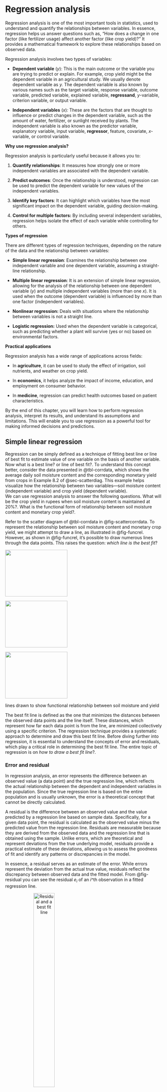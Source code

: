 # Regression analysis {#sec-regression}

Regression analysis is one of the most important tools in statistics, used to understand and quantify the relationships between variables. In essence, regression helps us answer questions such as, "How does a change in one factor (like fertilizer usage) affect another factor (like crop yield)?" It provides a mathematical framework to explore these relationships based on observed data.

Regression analysis involves two types of variables:

-   **Dependent variable** (*y*): This is the main outcome or the variable you are trying to predict or explain. For example, crop yield might be the dependent variable in an agricultural study. We usually denote dependent variable as *y.* The dependent variable is also known by various names such as the target variable, response variable, outcome variable, predicted variable, explained variable, **regressand**, *y*-variable, criterion variable, or output variable.

-   **Independent variables** (*x*)*:* These are the factors that are thought to influence or predict changes in the dependent variable, such as the amount of water, fertilizer, or sunlight received by plants. The independent variable is also known as the predictor variable, explanatory variable, input variable, **regressor**, feature, covariate, *x*-variable, or control variable.

**Why use regression analysis?**

Regression analysis is particularly useful because it allows you to:

1.  **Quantify relationships**: It measures how strongly one or more independent variables are associated with the dependent variable.

2.  **Predict outcomes**: Once the relationship is understood, regression can be used to predict the dependent variable for new values of the independent variables.

3.  **Identify key factors**: It can highlight which variables have the most significant impact on the dependent variable, guiding decision-making.

4.  **Control for multiple factors:** By including several independent variables, regression helps isolate the effect of each variable while controlling for others.

**Types of regression**

There are different types of regression techniques, depending on the nature of the data and the relationship between variables:

-   **Simple linear regression**: Examines the relationship between one independent variable and one dependent variable, assuming a straight-line relationship.

-   **Multiple linear regression**: It is an extension of simple linear regression, allowing for the analysis of the relationship between one dependent variable (*y*) and multiple independent variables (more than one *x*). It is used when the outcome (dependent variable) is influenced by more than one factor (independent variables).

-   **Nonlinear regression:** Deals with situations where the relationship between variables is not a straight line.

-   **Logistic regression:** Used when the dependent variable is categorical, such as predicting whether a plant will survive (yes or no) based on environmental factors.

**Practical applications**

Regression analysis has a wide range of applications across fields:

-   In **agriculture**, it can be used to study the effect of irrigation, soil nutrients, and weather on crop yield.

-   In **economics**, it helps analyze the impact of income, education, and employment on consumer behavior.

-   In **medicine**, regression can predict health outcomes based on patient characteristics.

By the end of this chapter, you will learn how to perform regression analysis, interpret its results, and understand its assumptions and limitations. This will enable you to use regression as a powerful tool for making informed decisions and predictions.

## Simple linear regression

Regression can be simply defined as a technique of fitting best line or line of best fit to estimate value of one variable on the basis of another variable. Now what is a best line? or line of best fit?. To understand this concept better, consider the data presented in @tbl-corrdata, which shows the average daily soil moisture content and the corresponding monetary yield from crops in Example 8.2 of @sec-scatterdiag. This example helps visualize how the relationship between two variables—soil moisture content (independent variable) and crop yield (dependent variable).\
We can use regression analysis to answer the following questions. What will be the crop yield in rupees when soil moisture content is maintained at 20%?. What is the functional form of relationship between soil moisture content and monetary crop yield?.

Refer to the scatter diagram of @tbl-corrdata in @fig-scattercorrdata. To represent the relationship between soil moisture content and monetary crop yield, we might attempt to draw a line, as illustrated in @fig-funcrel. However, as shown in @fig-funcrel, it’s possible to draw numerous lines through the data points. This raises the question: *which line is the best fit*?

::: {#fig-funcrel layout-ncol="2"}
![](images/r99.1.png){#fig-funcrel1 width="200px" height="150px"}

![](images/r99.2.png){#fig-funcrel2 width="200px" height="150px"}

![](images/r99.3.png){#fig-funcrel3 width="200px" height="150px"}

lines drawn to show functional relationship between soil moisture and yield
:::

The best fit line is defined as the one that minimizes the distances between the observed data points and the line itself. These distances, which represent how far each data point is from the line, are minimized collectively using a specific criterion. The regression technique provides a systematic approach to determine and draw this best fit line. Before diving further into regression, it is essential to understand the concepts of error and residuals, which play a critical role in determining the best fit line. The entire topic of regression is on *how to draw a best fit line*?.

### Error and residual

In regression analysis, an error represents the difference between an observed value (a data point) and the true regression line, which reflects the actual relationship between the dependent and independent variables in the population. Since the true regression line is based on the entire population and is usually unknown, the error is a theoretical concept that cannot be directly calculated.

A residual is the difference between an observed value and the value predicted by a regression line based on sample data. Specifically, for a given data point, the residual is calculated as the observed value minus the predicted value from the regression line. Residuals are measurable because they are derived from the observed data and the regression line that is obtained using the sample. Unlike errors, which are theoretical and represent deviations from the true underlying model, residuals provide a practical estimate of these deviations, allowing us to assess the goodness of fit and identify any patterns or discrepancies in the model.

In essence, a residual serves as an estimate of the error. While errors represent the deviation from the actual true value, residuals reflect the discrepancy between observed data and the fitted model. From @fig-residual you can see the residual $e_i$ of an *i*\^th observation in a fitted regression line.

![Residual and a best fit line](images/r91.png){#fig-residual fig-align="center" width="40%" style="text-align:center;"}

The distance of $i^{th}$ observation ($e_i$) from the fitted line can be considered as the residual (error). Best fit line can be obtained by minimizing this distance. This can be achieved using the mathematical technique "**principle of least squares**" discussed in @sec-leastsquares. Before going to identify a best fit line on should know the concept of a straight line.

### Straight lines

A straight line is the simplest figure in geometry. Mathematical equation of a straight line is\
$$Y = \alpha + \beta X$$ {#eq-straightline}

Two important features of a line **intercept** ($\alpha$) and **slope**($\beta$). $\alpha$ is the Y-intercept, the intercept of a line is the y-value of the point where it crosses the y-axis. $\beta$ is the **slope of a line,** which is a number that measures its "steepness". It is the change in Y for a unit change in X along the line. In regression $\beta$ is called as **regression coefficient** explained in @sec-regressionbeta.

[Intercept and slope]{.underline}

::: {#fig-interceptandslope layout-ncol="2"}
![Intercept of a straight line](images/r92.png){#fig-intercept width="200px" height="150px"}

![Slope of a straight line](images/r93.png){#fig-slope width="250px" height="150px"}

Intercept and slope
:::

$\alpha$ and $\beta$ can be considered as a finger print of a line; with these values we can easily identify the line. So now our problem is simple, to find a line of best, estimate $\alpha$ and $\beta$, such that error *e*~i~ of each observation is minimized. For that we use the *method of least squares*.

### Method of least squares {#sec-leastsquares}

On considering the error term $e_i$; equation of a straight line is

$$y_i = \alpha +\beta x_i + e_i$$ {#eq-simpleregression}

Where $e_i$ is the *i*^th^ error term corresponding to $y_i$, *i* =1, 2, ..., *n*

::: {.callout-important title="Note"}
One way to obtain *line of best fit* is by estimating $\alpha$ and $\beta$ by minimizing error sum $\sum_{i = 1}^{n}{e_i}$. By theorem $\sum_{i = 1}^{n}{e_i} = 0$. So $\alpha$ and $\beta$ are estimated by minimizing $\sum_{i = 1}^{n}{e_i}^2$. The term $\sum_{i = 1}^{n}e_i^2$ is called as error sum of squares. As we are minimizing the sum of the squares of error term the process is known by the name `principle of least squares`.
:::

[**Principle of least squares**]{.underline}

`Principle of least squares` is the statistical method used to determine a line of best fit by minimizing the sum of squares of the error term *i*.*e* minimizing $\sum_{i = 1}^{n}{e_i}^2$.

Consider @eq-simpleregression

$$y_i = \alpha +\beta x_i + e_i$$

$$e_i = y_i -(\alpha +\beta x_i)$$ {#eq-leastsq1}

$$e_i^2 = [y_i -(\alpha +\beta x_i)]^2$$ {#eq-leastsq2}

$$\sum_{i = 1}^{n}e_i^2 = \sum_{i = 1}^{n}[y_i -(\alpha +\beta x_i)]^2$$ {#eq-leastsq3}

we want to minimize @eq-leastsq3 and estimate $\alpha$ and $\beta$. $\sum_{i = 1}^{n}e_i^2$ can be minimized by taking derivative with respect to $\alpha$ and $\beta$ and equating to zero. On doing so we will get two equations, these equations are termed as *normal equations* and solving those normal equations will give the formulas for estimating $\alpha$ and $\beta$.

Differentiating $E=\sum_{i = 1}^{n}e_i^2$ with respect to $\alpha$ and equating to 0.

$$\frac{\partial E}{\partial \alpha} = \sum_{i=1}^n 2 \left[ y_i - (\alpha + \beta x_i) \right](-1)$$ {#eq-lssquares1}

$$= -2 \sum_{i=1}^n \left[ y_i - \alpha - \beta x_i \right]$$ {#eq-lssquares2}

equating the derivative in @eq-lssquares2 to $0$ and on simplifying:

$$\sum_{i=1}^n \left[ y_i - \alpha - \beta x_i \right] = 0$$ {#eq-lssquares3}

expand the summation in @eq-lssquares3:

$$=\sum_{i=1}^n y_i - n\alpha - \beta \sum_{i=1}^n x_i = 0$$ {#eq-lssquares4}

on rearranging @eq-lssquares4 you will get the first normal equation.

$$\sum_{i=1}^n y_i =n\alpha + \beta \sum_{i=1}^n x_i$$ {#eq-normaleq1}

Differentiating $E=\sum_{i = 1}^{n}e_i^2$ with respect to $\beta$:

$$\frac{\partial E}{\partial \beta} = \sum_{i=1}^n 2 \left[ y_i - (\alpha + \beta x_i) \right](-x_i)$$ {#eq-lssquares5}

$$= -2 \sum_{i=1}^n x_i \left[ y_i - \alpha - \beta x_i \right]$$ {#eq-lssquares6}

equating the derivative in @eq-lssquares6 to $0$ and on simplifying:

$$\sum_{i=1}^n x_i \left[ y_i - \alpha - \beta x_i \right] = 0$$ {#eq-lssquares7}

expand the summation in @eq-lssquares7:

$$=\sum_{i=1}^n x_i y_i - \alpha \sum_{i=1}^n x_i - \beta \sum_{i=1}^n x_i^2 = 0$$ {#eq-lssquares8}

on rearranging @eq-lssquares8 you will get the second normal equation.

$$\sum_{i=1}^n y_i x_i = \alpha \sum_{i=1}^n x_i + \beta \sum_{i=1}^n x_i^2$$ {#eq-normaleq2}

On solving normal equations @eq-normaleq1 and @eq-normaleq2, we derive the equations to estimate $\alpha$ and $\beta$, which are considered population parameters. Since these parameters are usually unknown, we estimate them using equations derived from sample data. The estimated values of $\alpha$ and $\beta$ are denoted as $\hat{\alpha}$ and $\hat{\beta}$, where the hats indicate that they are sample-based estimates. These are pronounced as "alpha cap" and "beta cap," respectively, and are used as approximations of the true population parameters.

### Regression coefficient {#sec-regressionbeta}

The regression coefficient, $\beta$ in linear regression, represents the slope of the regression line. It quantifies the relationship between the independent variable ($x$) and the dependent variable ($y$). Specifically, $\beta$ indicates the expected change in $y$ for a one-unit increase in $x$, holding other factors constant. Regression coefficients can take any real value, ranging from $-\infty$ to $+\infty$, depending on the nature of the relationship between the variables. A positive $\beta$ implies a direct relationship (as $x$ increases, $y$ increases), while a negative $\beta$ implies an inverse relationship (as $x$ increases, $y$ decreases). A coefficient of $0$ suggests no linear relationship between the variables. The magnitude of $\beta$ reflects the strength of the association, with larger absolute values indicating stronger relationships. @eq-regeqn3 and @eq-regeqn3 for the calculation of estimate of $\beta$ is obtained by solving normal equations @eq-normaleq1 and @eq-normaleq2. @eq-regeqn3 can be used for hand calculations.

$$\hat{\beta}=\frac{\sum_{i = 1}^{n}{y_{i}x_{i} - \frac{\sum_{i = 1}^{n}{y_{i}\sum_{i = 1}^{n}x_{i}}}{n}}}{\sum_{i = 1}^{n}x_{i}^{2} - \frac{\left( \sum_{i = 1}^{n}x_{i} \right)^{2}}{n}}$$ {#eq-regeqn3}

@eq-regeqn3 can be written as

$$\hat{\beta} =\frac{cov(x,y)}{var(x)}$$ {#eq-regeqn4}

### Intercept

The intercept, often denoted as $\alpha$ in linear regression, represents the value of the dependent variable $y$ when the independent variable $x$ is equal to zero. It is the point at which the regression line crosses the $y$-axis. The intercept provides a baseline value for the dependent variable before any influence from the independent variable is considered. The intercept can take any real value ($-\infty$ to $+\infty$), and its meaning depends on the specific context of the data. In some cases, it may not have a practical interpretation, especially if $x = 0$ is not within the range of observed data. @eq-regeqn5 for estimating $\alpha$ is obtained by solving normal equations @eq-normaleq1 and @eq-normaleq2.

$$\hat{\alpha} =\overline{y}-\hat{\beta}.\overline{x}$$ {#eq-regeqn5}\
where $\overline{y}$ = mean of $y$; $\overline{x}$ = mean of $x$

::: {.callout-important title="Note"}
Once the estimates of $\alpha$ and $\beta$, which are denoted as $\hat{\alpha}$ and $\hat{\beta}$ respectively are obtained using @eq-regeqn4 and @eq-regeqn5. The estimated regression line can be written as:\
$$y =\hat{\alpha}+ \hat{\beta} x$$ {#eq-regestimate}
:::

### Assumptions

The goal of linear regression is to estimate the coefficients of the regression equation, which help explain how changes in the independent variables affect the dependent variable. However, for the results of a regression analysis to be reliable and meaningful, certain underlying assumptions must be met. These assumptions ensure that the estimates are accurate, the predictions are unbiased, and the conclusions drawn from the model are valid. Before conducting a regression analysis, it is crucial to understand and verify these assumptions to avoid misleading results.These assumptions are:

1.  **Linearity**\
    The relationship between the independent variable(s) and the dependent variable is linear. This means that the changes in the dependent variable are proportional to changes in the independent variable(s).

2.  **Independence**\
    The observations in the dataset are independent of each other. Additionally, the residuals (errors) are assumed to be independent.

3.  **Homoscedasticity**\
    The variance of the residuals is constant across all levels of the independent variable(s). In other words, the spread of the residuals should remain consistent and not show patterns of increasing or decreasing variance.

4.  **Normality of residuals**\
    The residuals (errors) are normally distributed. This is particularly important for hypothesis testing and constructing confidence intervals. Normality assumption doesnot much influence the estimation of regression coefficient.

5.  **No multicollinearity**\
    In the case of multiple regression, the independent variables should not be highly correlated with each other, as multicollinearity can distort the estimates of regression coefficients.

6.  **No autocorrelation**\
    There should be no autocorrelation in the residuals. This means that the residuals of one observation should not be correlated with the residuals of another.

7.  **Correct model specification**\
    The model should include all relevant variables and exclude irrelevant ones. The functional form of the relationship between variables should be correctly specified.

Violations of these assumptions can lead to biased, inconsistent, or inefficient estimates, affecting the validity of the regression analysis.

::: {.callout-important title="Note"}
The essence of the assumptions in linear regression can be summarized as $e \sim \text{i.i.d.}(0, \sigma^2)$. This denotes that the errors are *independent and identically distributed (i.i.d.)*, with a mean of zero and a constant variance $\sigma^2$. Independence ensures that the error for one observation neither depends on nor influences the error for another. Identically distributed means that all errors are drawn from the same probability distribution, without variation across observations. A mean of zero ensures that the errors do not introduce systematic bias into the model’s predictions. Additionally, the constant variance (homoscedasticity) implies that the errors maintain a consistent level of variability across all values of the independent variable(s).
:::

## Two lines of regression

Consider the data presented in @tbl-corrdata, which shows the average daily soil moisture content and the corresponding monetary yield from crops in Example 8.2 of @sec-scatterdiag. For the data we can draw two lines of regression interchanging variables in X and Y axis as shown in @fig-twolines.

::: {#fig-twolines layout-ncol="2"}
![Moisture in X-axis and yield in Y-axis](images/yonx.png){#fig-xony width="200px" height="150px"}

![Yield in X-axis and moisture in Y-axis](images/yonx.png){#fig-yonx width="200px" height="150px"}

Two lines of regression
:::

From @fig-twolines it is clear that two lines of regression that of $y$ on $x$ and $x$ on $y$ is possible.

[Regression of $y$ on $x$]{.underline}

Consider the two variables $x$ and $y$, if you are considering $y$ as dependent variable and $x$ as independent variable then your equation is:

$$y = \alpha + \beta_{yx}x$$ {#eq-yonx}

This is used to predict the unknown value of variable $y$ when value of variable $x$ is known. Usually $\beta$ here is denoted as $\beta_{yx}$ and it is obtained using @eq-betayonx.

$$\beta_{yx} =\frac{cov(x,y)}{var(x)}$$ {#eq-betayonx}

[Regression of $x$ on $y$]{.underline}

Consider the two variables $x$ and $y$, if you are considering $x$ as dependent variable and $y$ as independent variable then your equation is:

$$x = \alpha_1 + \beta_{xy}.x$$ {#eq-xony}

This is used to predict the unknown value of variable $x$ when value of variable $y$ is known. Usually $\beta$ here is denoted as $\beta_{xy}$ and it is obtained using @eq-betaxony.

$$\beta_{xy} =\frac{cov(x,y)}{var(y)}$$ {#eq-betaxony}

You can see from @eq-betayonx and @eq-betaxony both the regression coefficients were different. It depends on the experimenter to choose dependent and independent variable. In the Example 8.2 there may be situation that considering moisture as dependent variable is meaningless, *i*.*e*. it depends on the fact that what is the usefulness in predicting soil moisture based on monetary crop yield?. So the selection of dependent and independent variable is entirely the discretion of experimenter based on the objective of his study.  

### Properties of regression coefficients

1.  The correlation coefficient between $x$ and $y$ denoted as $r_{xy}$ is the geometric mean of the two regression coefficients $\beta_{yx}$ and $\beta_{xy}$

$$r_{xy} = \sqrt{\beta_{yx}.\beta_{xy}}$$ {#eq-corndbeta}

2.  Regression coefficients are independent of change of origin but not of scale. Regression coefficients exhibit specific behaviors under transformations of the variables $x$ or $y$, particularly when there are changes in origin or scale. They are independent of a change in origin for both $x$ and $y$. This means that adding or subtracting a constant to either variable (e.g., transforming $x$ to $x'= x + c$ or $y$ to $y'= y + c$, where $c$ is a constant) does not affect the slope $\beta$ of the regression line. The slope depends on the relative differences between values, which remain unchanged by shifts in origin. However, changes in origin will affect the intercept $\alpha$ by adjusting it to accommodate the shift in $y$. In contrast, regression coefficients are not independent of changes in scale. When either $x$ or $y$ is multiplied or divided by a constant (e.g., $x'= kx$ or $y'= ky$, where $k$ is a non-zero constant), the slope $\beta$ changes proportionally. Specifically, the regression coefficient is inversely proportional to the scale factor for $x$ because scaling affects the covariance and variance of the variables. Similarly, scaling $y$ affects both the slope and the intercept, as the entire regression equation is scaled by the factor $k$. Understanding these effects is crucial for accurately interpreting regression results, especially when transformations are applied during data preprocessing.

3.  If one regression coefficient is greater than unity, then the other must be less than unity but not vice versa. *i*.*e*. both the regression coefficients can be less than unity but both cannot be greater than unity, *i*.*e*. if $\beta_{yx} >1$ then $\beta_{xy} <1$ and if $\beta_{xy} >1$, then $\beta_{yx} <1$.

4.  Also if one regression coefficient is positive the other must be positive (in this case the correlation coefficient is positive) and if one regression coefficient is negative the other must be negative (in this case the correlation coefficient is negative). This relationship arises because the regression coefficients and the correlation coefficient share the same sign, reflecting the direction of the association between the two variables.

5.  The range of regression coefficients is $- \infty$ to $+ \infty$.

6.  If the variables ($x$ ) and ($y$) are independent, the regression coefficients are zero. This is referred to as the independence property of regression coefficients.  

### Properties of regression lines

1.  Regression lines minimize the sum of squared deviations of observed values from the predicted values, ensuring the best possible fit.

2.  The regression lines intersect at the mean values of $x$ and $y$ *i.e.,* at ($\overline{x}$,$\overline{y}$)

3.  The slopes of the regression lines are related to the correlation coefficient r. If r=0, the lines are perpendicular, indicating no linear relationship.  

The position of regression lines is closely related to the strength of the correlation between $x$ and $y$. As shown in @fig-twolines2, the placement of the two lines changes with the correlation value, demonstrating how the relationship between $x$ and $y$ influences the regression line’s position.  

::: {#fig-twolines2 layout-ncol="2"}
![When correlation = 0](images/no_correlation.png){#fig-nocorrel width="200px" height="150px"}  


![Perfect positive correlation](images/perfect_positive.png){#fig-nocorrel width="200px" height="150px"}  

![Perfect negative correlation](images/perfect_negative.png){#fig-nocorrel1 width="200px" height="150px"}  

![High degree positive correlation](images/highdegree_positive.png){#fig-nocorrel2 width="200px" height="150px"}  

![High degree negative correlation](images/highdegree_negative.png){#fig-nocorrel3 width="200px" height="150px"}  

![Low degree negative correlation](images/lowdegree_negative.png){#fig-nocorrel4 width="200px" height="150px"}  

![Low degree positive correlation](images/lowdegree_positive.png){#fig-nocorrel5 width="200px" height="150px"}  


Effect of correlation strength on the position of regression lines
:::


## Uses of regression

-   **Prediction**\
    Regression analysis is used to predict the value of a dependent variable ($y$) based on one or more independent variables ($x$). Examples in agricultural research include:
    -   Predicting crop yield based on weather parameters such as temperature, rainfall, and humidity.\
    -   Estimating soil nutrient levels using remote sensing data or environmental variables.\
    -   Forecasting pest or disease outbreaks based on climatic and ecological conditions.
-   **Identify the strength of relationships**\
    Regression helps quantify the strength of the relationship between variables. This is essential in agricultural research to identify influential factors. Examples include:
    -   Determining the effect of fertilizer dosage on crop yield.\
    -   Analyzing the relationship between irrigation frequency and plant growth.\
    -   Understanding the impact of livestock feed composition on milk production.
-   **Forecast effects or impact of changes**\
    Regression models allow researchers to evaluate how changes in one or more independent variables affect the dependent variable. For example:
    -   Assessing how seed quality impacts overall harvest productivity.\
    -   Analyzing the effects of varying water availability on crop output in drought-prone areas.\
    -   Estimating the economic benefits of adopting precision farming techniques.
-   **Predict Trends and Future Values**\
    Regression is valuable for modeling trends and forecasting future values, aiding in strategic planning and policy-making. Applications include:
    -   Predicting future crop yields under different climate change scenarios.\
    -   Estimating long-term price trends for agricultural commodities such as rice, wheat, or coffee.\
    -   Forecasting the adoption rates of new agricultural technologies among farmers.

::: {.callout-important title="Note"}
Multiple regression is an extension of simple linear regression that models the relationship between a dependent variable and two or more independent variables. It allows researchers to account for the combined effect of multiple factors on an outcome, making it particularly useful in agricultural research. For instance, crop yield can be predicted based on a combination of variables such as soil nutrients, rainfall, temperature, and fertilizer application.

In a multiple regression model, the relationship between the dependent variable $y$ and independent variables $x_1, x_2, \dots, x_n$ is expressed as:

$$y = \alpha + \beta_1 x_1 + \beta_2 x_2 + \dots + \beta_n x_n + e$$ {#eq-multireg}

Where:\
- $y$: Dependent variable (response).\
- $\alpha$: Intercept (value of $Y$ when all $X$ values are zero).\
- $\beta_1, \beta_2, \dots, \beta_n$: Coefficients representing the effect of each independent variable on $y$.\
- $x_1, x_2, \dots, x_n$: Independent variables (predictors).\
- $e$: Error term accounting for variability not explained by the predictors.
:::

**Example 9.1**: We will be using the data presented in @tbl-corrdata, which shows the average daily soil moisture content and the corresponding monetary yield from crops in Example 8.2 of @sec-scatterdiag to demonsrtate how regression analysis can be used to answer the following questions.

1.  What is the functional form of relationship between soil moisture and monetary crop yield?

2.  What will be the estimated monetary crop yield when average daily soil moisture is maintained around 20%?

**Solution 9.1**:

1.  Fit a model considering monetary crop yield as dependent variable ($y$) and average soil moisture as independent variable ($x$). Fitting a model means estimating $\beta$ and $\alpha$ using equation.

2.  After fitting the model put 20 in the $x$ value you will get the predicted $y$ value

```{r corrmat, echo=FALSE,warning=FALSE,results='asis'}
#| label: tbl-regressioncalc
#| tbl-cap: "Calculation table for regression"
#| fig-cap: "Calculation table for regression" 
#| filters: 
#| - parse-latex   

library(knitr)
library(kableExtra)
dt<-read.csv("csv/Book12.csv")
colnames(dt) <- c("Sl No.", "Soil moisture ($x$)", "Crop yield in Rs($y$)", "$(x_{i}-\\overline{x})$","$(y_{i}-\\overline{y})$ ", "$(x_{i}-\\overline{x})(y_{i}-\\overline{y})$", "$(x_{i}-\\overline{x})^2$")
dt %>%
  kbl(booktabs = TRUE, align = "c", escape = FALSE) %>%
   kable_classic(full_width = F, html_font = "Georgia") %>%
kable_styling(
    # latex_options = "HOLD_position", 
    full_width = FALSE,
    position = "center", 
    bootstrap_options = "bordered"
  )  
```

$n$ =12

$$mean,\overline{x} = \ \frac{224.1}{12} = 18.675$$

$$mean,\overline{y} = \ \frac{4829}{12} = 402.416$$

$$cov (x,y) =\frac{1}{n}\sum_{i = 1}^{n}{\left( x_{i} - \overline{x} \right)\left( y_{i} - \overline{y} \right)} = \frac{5325.03}{12} = 443.752$$

variance of $x$:

$$var\left( x \right) = \ \frac{1}{n}\sum_{i = 1}^{n}\left( x_{i} - \overline{x} \right)^{2} = \frac{176.983}{12} = 14.7485$$ now using @eq-regeqn4\
$$\hat{\beta} =\frac{cov(x,y)}{var(x)}$$

$$\hat{\beta} =\frac{443.752}{14.7485} =30.088$$ using @eq-regeqn5\
$$\hat{\alpha} =\overline{y}-\hat{\beta}.\overline{x}$$

$$\hat{\alpha} = 402.416 - 30.088\left( 18.675 \right) = \  - 159.477$$

So our estimated model is

$$y = \  - 159.477 + 30.088x$$

$$\text{crop yield in Rs} =- 159.477 + 30.088\text{(soil moisture)}$$  
for soil moisture content at 20%, *i*.*e*. $x = 20$

$$y = \  - 159.477 + 30.088(20)$$ = 442.28

So the predicted monetary yield in rupees at a average soil moisture of 20% is $442.283$  

## Correlation and regression   

Correlation and regression are fundamental concepts in statistics, often used to explore and model relationships between variables. While both techniques examine how variables relate to one another, they differ in their purpose, interpretation, and methodology. Correlation focuses on measuring the strength and direction of an association between two variables, without assuming causation. In contrast, regression goes a step further by modeling the relationship, enabling predictions of one variable based on the other(s). The @tbl-corrndregression below provides a detailed comparison of these two approaches, helping to clarify their unique characteristics and applications.  



| **Item** | **Correlation** | **Regression** |
|------------------------|------------------------|------------------------|
| **Definition** | Measures the strength and direction of the relationship between two variables. | Models the relationship between a dependent variable and one or more independent variables. |
| **Objective** | To quantify the degree of association between variables. | To predict the value of the dependent variable based on the independent variable(s). |
| **Causation** | Does not imply causation; it only measures association. Causation means changes in one variable cause changes in another. | Can imply causation if assumptions are met and the model is well-specified. |
| **Equation** | No equation is derived. | Derives an equation: $y=\alpha + \beta x + e$. |
| **Variables involved** | Considers two variables at a time. | Can involve one or multiple independent variables to predict a dependent variable. |
| **Symmetry** | Correlation between (x) and (y) is the same as (y) and (x). | The regression coefficient of y on x is different from x on y. |
| **Range** | The correlation coefficient (*r*) ranges from -1 to 1. | Regression coefficients ($\alpha, \beta$) ranges from $-\infty$ to $+\infty$. |
| **Units** | Unit less measure. | Dependent on the units of the variables involved. |
| **Purpose** | To understand the strength of the relationship. | To predict outcomes or explain variability in the dependent variable. |  

: Correlation versus regression {#tbl-corrndregression} 

::: {.callout-caution title="Historical Insights"}
**"Regression and study of heights"**

The story of *regression* begins with Sir Francis Galton’s groundbreaking work on heredity in the late 19th century. While studying the heights of parents and their children, Galton noticed a fascinating pattern: tall parents tended to have slightly shorter children, and shorter parents tended to have slightly taller children. He called this phenomenon "regression toward the mean", as the offspring's heights seemed to move closer to the population average. This observation not only introduced the term "regression" but also inspired the development of statistical tools for studying relationships between variables. Galton’s work, later expanded by Karl Pearson, laid the foundation for modern regression analysis, which remains an essential technique in several fields ranging from agriculture to space exploration.
:::

::: {.callout-tip title="Quotes to Inspire"}
**"Statistics is the art of never having to say you're wrong":-Robert P. Abelson**
:::
